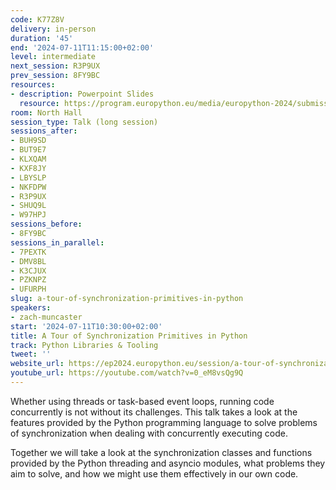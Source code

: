 ```yaml
---
code: K77Z8V
delivery: in-person
duration: '45'
end: '2024-07-11T11:15:00+02:00'
level: intermediate
next_session: R3P9UX
prev_session: 8FY9BC
resources:
- description: Powerpoint Slides
  resource: https://program.europython.eu/media/europython-2024/submissions/K77Z8V/resources/synchronization.pptx_7I0e1gZ.zip
room: North Hall
session_type: Talk (long session)
sessions_after:
- BUH9SD
- BUT9E7
- KLXQAM
- KXF8JY
- LBYSLP
- NKFDPW
- R3P9UX
- SHUQ9L
- W97HPJ
sessions_before:
- 8FY9BC
sessions_in_parallel:
- 7PEXTK
- DMV8BL
- K3CJUX
- PZKNPZ
- UFURPH
slug: a-tour-of-synchronization-primitives-in-python
speakers:
- zach-muncaster
start: '2024-07-11T10:30:00+02:00'
title: A Tour of Synchronization Primitives in Python
track: Python Libraries & Tooling
tweet: ''
website_url: https://ep2024.europython.eu/session/a-tour-of-synchronization-primitives-in-python
youtube_url: https://youtube.com/watch?v=0_eM8vsQg9Q
---
```


Whether using threads or task-based event loops, running code concurrently is not without its challenges. This talk takes a look at the features provided by the Python programming language to solve problems of synchronization when dealing with concurrently executing code.

Together we will take a look at the synchronization classes and functions provided by the Python threading and asyncio modules, what problems they aim to solve, and how we might use them effectively in our own code.
